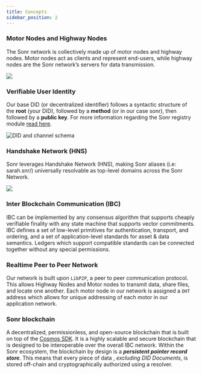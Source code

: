 ```yaml
---
title: Concepts
sidebar_position: 2
---
```



### Motor Nodes and Highway Nodes 

The Sonr network is collectively made up of motor nodes and highway nodes. Motor nodes act as clients and represent end-users, while highway nodes are the Sonr network’s servers for data transmission.

<img src="/img/Nodes.png" />

### Verifiable User Identity

Our base DID (or decentralized identifier) follows a syntactic structure of the **root** (your DID), followed by a **method** (or in our case sonr), then followed by a **public key**. For more information regarding the Sonr registry module [read here](/docs/intro/modules/registry.mdx).

![DID and channel schema](https://archbee-image-uploads.s3.amazonaws.com/YigsjtwFFq_eX7dhChoeN/ze9buUbapxPP7S5ROVXn__6e60b2d-screenshot2022-03-10at25108pm.png)

### Handshake Network (HNS)

Sonr leverages Handshake Network (HNS), making Sonr aliases (i.e: sarah.snr/) universally resolvable as top-level domains across the Sonr Network.

<img src="/img/features-header.png" />

### Inter Blockchain Communication (IBC)

IBC can be implemented by any consensus algorithm that supports cheaply verifiable finality with any state machine that supports vector commitments. IBC defines a set of low-level primitives for authentication, transport, and ordering, and a set of application-level standards for asset & data semantics. Ledgers which support compatible standards can be connected together without any special permissions.

### Realtime Peer to Peer Network

Our network is built upon `LibP2P`, a peer to peer communication protocol. This allows Highway Nodes and Motor nodes to transmit data, share files, and locate one another. Each motor node in our network is assigned a `DHT` address which allows for unique addressing of each motor in our application network.

### Sonr blockchain 

A decentralized, permissionless, and open-source blockchain that is built on top of the [Cosmos SDK](https://docs.cosmos.network/). It is a highly scalable and secure blockchain that is designed to be interoperable over the overall IBC network.
Within the Sonr ecosystem, the blockchain by design is a _**persistent pointer record store**_. This means that every piece of data , _excluding DID Documents_, is stored off-chain and cryptographically authorized using a resolver. 